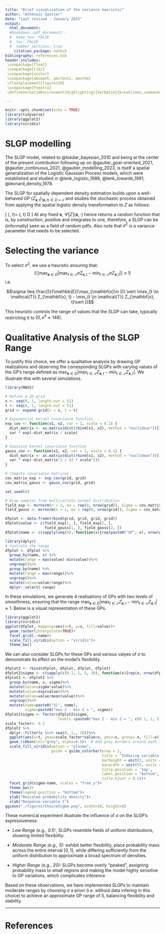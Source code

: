 ```yaml
---
title: "Brief visualisation of the variance heuristic"
author: "Athénaïs Gautier"
date: "Last revised - January 2025"
output:
  html_document:
  #bookdown::pdf_document2 :
  #  keep_tex: FALSE
  #  toc: FALSE
  #  number_sections: true
    citation_package: natbib
bibliography: references.bib
header-includes:
 \usepackage{float}
 \usepackage{tikz}
 \usepackage{xcolor}
 \usepackage{amsmath, amsfonts, amsthm}
 \floatplacement{figure}{H}
 \usepackage{fvextra}
 \DefineVerbatimEnvironment{Highlighting}{Verbatim}{breaklines,commandchars=\\\{\}}

---
```


\newcommand{\xX}{\mathbf{x}}
\newcommand{\xI}{\mathcal{T}}
\newcommand{\xR}{\mathbb{R}}
\newcommand{\dimI}{d_\xI}
\newcommand{\dimD}{d_D}
\newcommand{\dxx}{d_{\xX, \xX'}}
\newcommand{\kincrement}{k_{\text{inc}}}
\newcommand{\mincrement}{m_{\text{inc}}}
\newcommand{\xM}{M(\xX, \xX')}
\newcommand{\diam}{D_{\xX, \xX'}(\xI)}
\newcommand{\xY}{\Vert \xX - \xX' \Vert^{\alpha_1 /2}}
\newcommand{\sigFieldM}{\mathcal{B}(\xI)}

\newcommand{\proc}[3]{
\ifstrempty{#3}%
{%
\ifstrempty{#2}%
{%
#1
}{%
#1_{#2}
}%
}{%
(#1_{#2})_{#3}
}%
}

```r
knitr::opts_chunk$set(echo = TRUE)
library(tidyverse)
library(ggplot2)
library(viridis)
```

# SLGP modelling

The SLGP model, related to @tokdar_bayesian_2010 and being at the center of the present contribution following up on @gautier_goal-oriented_2021, @gautier_continuous_2021, @gautier_modelling_2023, is itself a spatial generalization of the Logistic Gaussian Process models, which were established and studied in @lenk_logistic_1988, @lenk_towards_1991, @leonard_density_1978.

The SLGP for spatially dependent density estimation builds upon a well-behaved GP $(Z_{\xX, t})_{(\xX, t) \in D\times\mathcal{T}}$ and studies the stochastic process obtained from applying the spatial logistic density transformation to $Z$ as follows:

\[
\label{eq:informalSLGP}
\Psi[Z](\xX, t)= \dfrac{e^{\sigma Z_{\xX, t}}}{\int_{[0, 1]} e^{\sigma  Z_{\xX, u}} \,d\lambda(u) } \text{ for all } (\xX, t) \in D\times\mathcal{T}
\]
At any fixed $\xX$, $\Psi[Z](\xX, \cdot)$ hence returns a random function that is, by construction, positive and integrates to one, therefore, a SLGP can be (informally) seen as a field of random pdfs. Also note that $\sigma^2$ is a variance parameter that needs to be selected.

# Selecting the variance

To select $\sigma^2$, we use a heuristic ensuring that:
$$\mathbb{E}[\max_{\xX \in D} \vert \max_{t \in \xI} \sigma Z_{\xX, t} - \min_{t \in \xI} \sigma Z_{\xX, t}\vert ] \leq 5$$
i.e.

$$\sigma \leq \frac{5}{\mathbb{E}[\max_{\xX \in D} \vert \max_{t \in \xI} Z_{\xX, t} - \min_{t \in \xI}  Z_{\xX, t}\vert ]}$$

This heuristic controls the range of values that the SLGP can take, typically restricting it to $[0, e^5\approx 148]$.

# Qualitative Analysis of the SLGP Range

To justify this choice, we offer a qualitative analysis by drawing GP realizations and observing the corresponding SLGPs with varying values of the GP’s range defined as $\max_{\xX \in D} \vert \max_{t \in \xI} Z_{\xX, t} - \min_{t \in \xI} Z_{\xX, t}\vert$.  We illustrate this with several simulations.

```r
library(MASS)

# Define a 2D grid
x <- seq(0, 1, length.out = 51)  
t <- seq(0, 1, length.out = 51) 
grid <- expand.grid(x = x, t = t)

# Exponential kernel covariance function
exp_cov <- function(x1, x2, var = 1, scale = 0.1) {
  dist_matrix <- as.matrix(dist(rbind(x1, x2), method = "euclidean"))[1:nrow(x1), (nrow(x1) + 1):(nrow(x1) + nrow(x2))]
  var * exp(-dist_matrix / scale)
}

# Gaussian kernel covariance function
gauss_cov <- function(x1, x2, var = 1, scale = 0.1) {
  dist_matrix <- as.matrix(dist(rbind(x1, x2), method = "euclidean"))[1:nrow(x1), (nrow(x1) + 1):(nrow(x1) + nrow(x2))]
  var * exp(-dist_matrix^2 / (2 * scale^2))
}

# Compute covariance matrices
cov_matrix_exp <- exp_cov(grid, grid)
cov_matrix_gauss <- gauss_cov(grid, grid)

set.seed(0)

# Draw samples from multivariate normal distribution
field_exp <- mvrnorm(n = 2, mu = rep(0, nrow(grid)), Sigma = cov_matrix_exp)
field_gauss <- mvrnorm(n = 2, mu = rep(0, nrow(grid)), Sigma = cov_matrix_gauss)

dfplot <- data.frame(rbind(grid, grid, grid, grid))
dfplot$value <- c(field_exp[1, ], field_exp[2, ],
                  field_gauss[1, ], field_gauss[2, ])
dfplot$name <- c(sapply(seq(4), function(x){rep(paste0("GP", x), nrow(grid))}))

library(dplyr)
# Controle the range
dfplot <- dfplot %>%
  group_by(name, x) %>%
  mutate(range = max(value)-min(value))%>%
  ungroup()%>%
  group_by(name) %>%
  mutate(range = max(range))%>%
  ungroup()%>%
  mutate(value=value/range)%>%
  dplyr::select(-range)

```

In these simulations, we generate 4 realisations of GPs with two levels of smoothness, ensuring that the range $\max_{\xX \in D} \vert \max_{t \in \xI} Z_{\xX, t} - \min_{t \in \xI} Z_{\xX, t}\vert \approx 1$. Below is a visual representation of these GPs.

```r
library(ggplot2)
library(viridis)
ggplot(dfplot, mapping=aes(x=t, y=x, fill=value))+
  geom_raster(interpolate=TRUE)+
  facet_grid(.~name)+  
  scale_fill_viridis(option = "viridis")+
  theme_bw()
```

We can also consider SLGPs for these GPs and various valyes of $\sigma$ to demonstrate its effect on the model's flexibility.

```r
dfplot2 <- rbind(dfplot, dfplot, dfplot, dfplot)
dfplot2$sigma <- c(sapply(c(0.1, 1, 5, 20), function(x){rep(x, nrow(dfplot))}))
dfplot2 <- dfplot2 %>%
  group_by(name, x, sigma)%>%
  mutate(value=sigma*value)%>%
  mutate(value=exp(value))%>%
  mutate(value=value/mean(value))%>%
  ungroup()%>%
  mutate(name=paste0("SL", name),
         sigma=paste0("max Z - min Z = ", sigma))
dfplot2$sigma <- factor(dfplot2$sigma,
                        levels =paste0("max Z - min Z = ", c(0.1, 1, 5, 20)))
scale_factor<- 0.1
dfplot2 %>%
  dplyr::filter(x %in% seq(0, 1,, 26))%>%
  ggplot(aes(x=t, ymax=scale_factor*value+x, ymin=x, group=-x, fill=x))+
  geom_ribbon(col="grey", alpha=0.9)+  # Add grey borders around each tile
  scale_fill_viridis(option = "plasma",
                     guide = guide_colorbar(nrow = 1,
                                            title = "Indexing variable x",
                                            barheight = unit(2, units = "mm"),
                                            barwidth = unit(55, units = "mm"),
                                            title.position = 'top',
                                            label.position = "bottom",
                                            title.hjust = 0.5))+
  facet_grid(sigma~name, scales = "free_y")+
  theme_bw()+
  theme(legend.position = "bottom")+
  ylab("Rescaled probability density")+
  xlab("Response variable t")
ggsave("./figures/ChoiceSigma.png", width=10, height=8)
```

These numerical experiment illustrate the influence of $\sigma$ on the SLGP's expressiveness: 

* *Low Range (e.g., 0.1):*, SLGPs resemble fields of uniform distributions, showing limited flexibility.

* *Moderate Range (e.g., 5): *  exhibit better flexibility, place probability mass across the entire interval $[0, 1]$, while differing sufficiently from the uniform distribution to approximate a broad spectrum of densities.

* *Higher Range (e.g., 20): * SLGPs become overly "peaked", assigning probability mass to small regions and making the model highly sensitive to GP variations, which complicates inference

Based on these observations, we have implemented SLGPs to maintain moderate ranges by choosing $\sigma$ a priori (i.e. without data infering in this choice) to achieve an approximate GP range of 5, balancing flexibility and stability.

<hr>

# References
